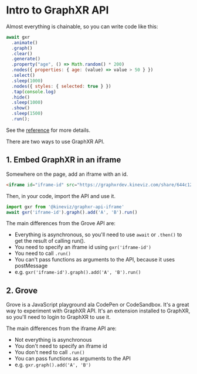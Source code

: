 # Intro to GraphXR API

Almost everything is chainable, so you can write code like this:

```js copy showLineNumbers filename="JavaScript"
await gxr
  .animate()
  .graph()
  .clear()
  .generate()
  .property("age", () => Math.random() * 200)
  .nodes({ properties: { age: (value) => value > 50 } })
  .select()
  .sleep(1000)
  .nodes({ styles: { selected: true } })
  .tap(console.log)
  .hide()
  .sleep(1000)
  .show()
  .sleep(1500)
  .run();
```

See the [reference](./reference) for more details.

There are two ways to use GraphXR API.

## 1. Embed GraphXR in an iframe

Somewhere on the page, add an iframe with an id.

```html copy showLineNumbers filename="HTML"
<iframe id="iframe-id" src="https://graphxrdev.kineviz.com/share/644c12bcac86dc2e336edd4f/codesandbox/644c12c6ac86dc2e336edda0/23-04-28-14-39" width="800" height="600"></iframe>
```

Then, in your code, import the API and use it.

```js copy showLineNumbers filename="JavaScript"
import gxr from '@kineviz/graphxr-api-iframe'
await gxr('iframe-id').graph().add('A', 'B').run()
```

The main differences from the Grove API are:

- Everything is asynchronous, so you'll need to use `await` or `.then()` to get the result of calling run().
- You need to specify an iframe id using `gxr('iframe-id')`
- You need to call `.run()`
- You can't pass functions as arguments to the API, because it uses postMessage
- e.g. `gxr('iframe-id').graph().add('A', 'B').run()`

## 2. Grove

Grove is a JavaScript playground ala CodePen or CodeSandbox. It's a great way to experiment with GraphXR API. It's an extension installed to GraphXR, so you'll need to login to GraphXR to use it.

The main differences from the iframe API are:

- Not everything is asynchronous
- You don't need to specify an iframe id
- You don't need to call `.run()`
- You can pass functions as arguments to the API
- e.g. `gxr.graph().add('A', 'B')`